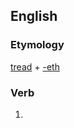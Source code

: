 ==English==

===Etymology===
[[tread]] + [[-eth]]

===Verb===
{{infl|en|verb form}}

# {{archaic third-person singular of|tread}}
{{anagrams:en/adeehrtt}}
